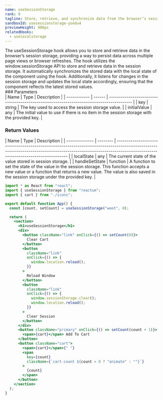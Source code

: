 ```yaml
---
name: useSessionStorage
rank: 9
tagline: Store, retrieve, and synchronize data from the browser’s session storage with useSessionStorage.
sandboxId: usesessionstorage-yoodu4
previewHeight: 400px
relatedHooks:
  - uselocalstorage
---
```



<HookDescription name={frontmatter.name}>
  The useSessionStorage hook allows you to store and retrieve data in the
  browser’s session storage, providing a way to persist data across multiple
  page views or browser refreshes. The hook utilizes the window.sessionStorage
  API to store and retrieve data in the session storage. It automatically
  synchronizes the stored data with the local state of the component using the
  hook. Additionally, it listens for changes in the session storage and updates
  the local state accordingly, ensuring that the component reflects the latest
  stored values.
</HookDescription>

<div class="reference">
  ### Parameters

  <div class="table-container">
  | Name         | Type   | Description                                                                                |
  | ------------ | ------ | ------------------------------------------------------------------------------------------ |
  | key          | string | The key used to access the session storage value.                                          |
  | initialValue | any    | The initial value to use if there is no item in the session storage with the provided key. |
  </div>

  ### Return Values

  <div class="table-container">
  | Name           | Type     | Description                                                                                                                                                                                                       |
  | -------------- | -------- | ----------------------------------------------------------------------------------------------------------------------------------------------------------------------------------------------------------------- |
  | localState     | any      | The current state of the value stored in session storage.                                                                                                                                                         |
  | handleSetState | function | A function to set the state of the value in the session storage. This function accepts a new value or a function that returns a new value. The value is also saved in the session storage under the provided key. |
  </div>
</div>

<CodePreview
  sandboxId={frontmatter.sandboxId}
  previewHeight={frontmatter.previewHeight}
/>

<StaticCodeContainer>

```jsx
import * as React from "react";
import { useSessionStorage } from "reactum";
import { cart } from "./icons";

export default function App() {
  const [count, setCount] = useSessionStorage("woot", 0);

  return (
    <section>
      <h1>useSessionStorage</h1>
      <div>
        <button className="link" onClick={() => setCount(0)}>
          Clear Cart
        </button>
        <button
          className="link"
          onClick={() => {
            window.location.reload();
          }}
        >
          Reload Window
        </button>
        <button
          className="link"
          onClick={() => {
            window.sessionStorage.clear();
            window.location.reload();
          }}
        >
          Clear Session
        </button>
      </div>
      <button className="primary" onClick={() => setCount(count + 1)}>
        <span>{cart}</span> Add To Cart
      </button>
      <button className="cart">
        <span>{cart}</span>{" "}
        <span
          key={count}
          className={`cart-count ${count > 0 ? "animate" : ""}`}
        >
          {count}
        </span>
      </button>
    </section>
  );
}
```

</StaticCodeContainer>
